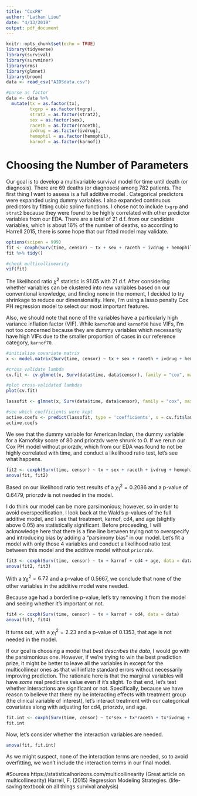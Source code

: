 ```yaml
---
title: "CoxPH"
author: "Lathan Liou"
date: "4/13/2019"
output: pdf_document
---
```


```r
knitr::opts_chunk$set(echo = TRUE)
library(tidyverse)
library(survival)
library(survminer)
library(rms)
library(glmnet)
library(broom)
data <- read_csv("AIDSdata.csv")

#parse as factor
data <- data %>%
  mutate(tx = as.factor(tx),
         txgrp = as.factor(txgrp),
         strat2 = as.factor(strat2),
         sex = as.factor(sex),
         raceth = as.factor(raceth),
         ivdrug = as.factor(ivdrug),
         hemophil = as.factor(hemophil),
         karnof = as.factor(karnof))
```

# Choosing the Number of Parameters
Our goal is to develop a multivariable survival model for time until death (or diagnosis). There are 69 deaths (or diagnoses) among 782 patients. The first thing I want to assess is a full additive model . Categorical predictors were expanded using dummy variables. I also expanded continuous predictors by fitting cubic spline functions. I chose not to include `txgrp` and `strat2` because they were found to be highly correlated with other predictor variables from our EDA. There are a total of 21 d.f. from our candidate variables, which is about 16% of the number of deaths, so according to Harrell 2015, there is some hope that our fitted model may validate.

```r
options(scipen = 999)
fit <- coxph(Surv(time, censor) ~ tx + sex + raceth + ivdrug + hemophil + karnof + cd4 + priorzdv + age, data = data)
fit %>% tidy()

#check multicollinearity
vif(fit)
```

The likelihood ratio $\chi^2$ statistic is 91.05 with 21 d.f. After considering whether variables can be clustered into new variables based on our conventional knowledge, and finding none in the moment, I decided to try shrinkage to reduce our dimensionality. Here, I'm using a lasso penalty Cox PH regression model to select our most important features.

Also, we should note that none of the variables have a particularly high variance inflation factor (VIF). While `karnof80` and `karnof90` have VIFs, I'm not too concerned because they are dummy variables which necessarily have high VIFs due to the smaller proportion of cases in our reference category, `karnof70`. 

```r
#initialize covariate matrix
x <- model.matrix(Surv(time, censor) ~ tx + sex + raceth + ivdrug + hemophil + karnof + cd4 + priorzdv + age, data)

#cross validate lambda
cv.fit <- cv.glmnet(x, Surv(data$time, data$censor), family = "cox", maxit = 1000)

#plot cross-validated lambdas
plot(cv.fit)

lassofit <- glmnet(x, Surv(data$time, data$censor), family = "cox", maxit = 1000)

#see which coefficients were kept
active.coefs <- predict(lassofit, type = 'coefficients', s = cv.fit$lambda.min)
active.coefs
```

We see that the dummy variable for American Indian, the dummy variable for a Karnofsky score of 80 and priorzdv were shrunk to 0. If we rerun our Cox PH model without priorzdv, which from our EDA was found to not be highly correlated with time, and conduct a likelihood ratio test, let's see what happens.

```r
fit2 <- coxph(Surv(time, censor) ~ tx + sex + raceth + ivdrug + hemophil + karnof + cd4 + age, data = data)
anova(fit, fit2)
```

Based on our likelihood ratio test results of a $\chi^2_1 = 0.2086$ and a p-value of 0.6479, priorzdv is not needed in the model. 

I do think our model can be more parsimonious; however, so in order to avoid overspecification, I look back at the Wald's p-values of the full additive model, and I see that treatment, karnof, cd4, and age (slightly above 0.05) are statistically significant. Before proceeding, I will acknowledge here that there is a fine line between trying not to overspecify and introducing bias by adding a "parsimony bias" in our model. Let's fit a model with only those 4 variables and conduct a likelihood ratio test between this model and the additive model without `priorzdv`.

```r
fit3 <- coxph(Surv(time, censor) ~ tx + karnof + cd4 + age, data = data)
anova(fit2, fit3)
```

With a $\chi^2_8 = 6.72$ and a p-value of 0.5667, we conclude that none of the other variables in the additive model were needed. 

Because age had a borderline p-value, let's try removing it from the model and seeing whether it's important or not.

```r
fit4 <- coxph(Surv(time, censor) ~ tx + karnof + cd4, data = data)
anova(fit3, fit4)
```

It turns out, with a $\chi^2_1 = 2.23$ and a p-value of 0.1353, that age is not needed in the model. 

If our goal is choosing a model that *best describes the data*, I would go with the parsimonious one. However, if we're trying to win the best prediction prize, it might be better to leave all the variables in except for the multicollinear ones as that will inflate standard errors without necessarily improving prediction. The rationale here is that the marginal variables will have *some* real predictive value even if it's slight. To that end, let's test whether interactions are significant or not. Specifically, because we have reason to believe that there my be interacting effects with treatment group (the clinical variable of interest), let's interact treatment with our categorical covariates along with adjusting for cd4, priorzdv, and age.

```r
fit.int <- coxph(Surv(time, censor) ~ tx*sex + tx*raceth + tx*ivdrug + tx*hemophil + tx*karnof + cd4 + priorzdv + age, data = data)
fit.int
```

Now, let's consider whether the interaction variables are needed. 

```r
anova(fit, fit.int)
```

As we might suspect, none of the interaction terms are needed, so to avoid overfitting, we won't include the interaction terms in our final model. 

#Sources
https://statisticalhorizons.com/multicollinearity (Great article on multicollinearity)
Harrell, F. (2015) Regression Modeling Strategies. (life-saving textbook on all things survival analysis)